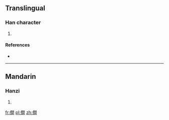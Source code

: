 ==Translingual==

===Han character===
{{Han char|rn=9|rad=人|as=12|sn=14|four=|canj=OANA|ids=⿰亻間}}

# {{defn|Han|sort=人12}}

====References====
* {{Han ref|kx=0118.051|hdz=80009.050|uh=50F4|ud=20724}}

----

==Mandarin==

===Hanzi===
{{cmn-hanzi|pin=[[xiàn]] ([[xian4]])|wg=hsien<sup>4</sup>}}

# {{defn|lang=cmn|sort=人12}}

[[fr:僴]]
[[pl:僴]]
[[zh:僴]]